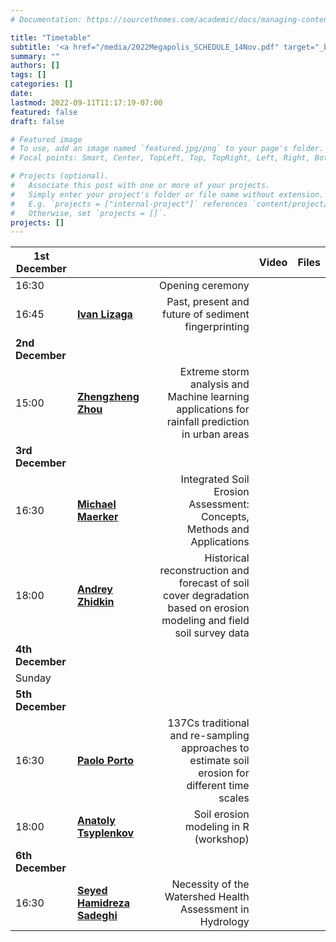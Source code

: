 ```yaml
---
# Documentation: https://sourcethemes.com/academic/docs/managing-content/

title: "Timetable"
subtitle: '<a href="/media/2022Megapolis_SCHEDULE_14Nov.pdf" target="_blank" rel="noopener"><i class="fas fa-download"></i> Download .pdf version </a> <br> <i class="fas fa-clock"></i> Moscow time'
summary: ""
authors: []
tags: []
categories: []
date: 
lastmod: 2022-09-11T11:17:19-07:00
featured: false
draft: false

# Featured image
# To use, add an image named `featured.jpg/png` to your page's folder.
# Focal points: Smart, Center, TopLeft, Top, TopRight, Left, Right, BottomLeft, Bottom, BottomRight.

# Projects (optional).
#   Associate this post with one or more of your projects.
#   Simply enter your project's folder or file name without extension.
#   E.g. `projects = ["internal-project"]` references `content/project/deep-learning/index.md`.
#   Otherwise, set `projects = []`.
projects: []
---
```



| 1st December |||Video|Files|
|----------|:-------------|------------------:|--:|--:|
| 16:30 |    |  Opening ceremony|||
| 16:45 |  **[Ivan Lizaga](/authors/lizaga/)**  |  Past, present and future of sediment fingerprinting| **[<i class="fab fa-youtube"></i>](https://youtu.be/0dIsyDPPoV4)** | **<i class="fas fa-file-pdf"></i>** |
| **2nd December** |
| 15:00 |  **[Zhengzheng Zhou](/authors/zhou/)**  |  Extreme storm analysis and Machine learning applications for rainfall prediction in urban areas| **[<i class="fab fa-youtube"></i>](https://youtu.be/9c9rpPnLgMk)** | **<i class="fas fa-file-pdf"></i>** |
| **3rd December** |
| 16:30 |  **[Michael Maerker](/authors/maercker/)**  |  Integrated Soil Erosion Assessment: Concepts, Methods and Applications| **[<i class="fab fa-youtube"></i>](https://youtu.be/asvJ60z0xNY)** | **<i class="fas fa-file-pdf"></i>** |
| 18:00 |  **[Andrey Zhidkin](/authors/zhidkin/)**  |  Historical reconstruction and forecast of soil cover degradation based on erosion modeling and field soil survey data| **[<i class="fab fa-youtube"></i>](https://youtu.be/asvJ60z0xNY)** | **<i class="fas fa-file-pdf"></i>** |
| **4th December** |
|Sunday|||
| **5th December** |
| 16:30 |  **[Paolo Porto](/authors/porto/)**  | 137Cs traditional and re-sampling approaches to estimate soil erosion for different time scales| **[<i class="fab fa-youtube"></i>](https://youtu.be/B2ian7Gmodc)** | **<i class="fas fa-file-pdf"></i>** |
| 18:00 |  **[Anatoly Tsyplenkov](/authors/tsyplenkov/)**  | Soil erosion modeling in R (workshop)| **[<i class="fab fa-youtube"></i>](https://youtu.be/B2ian7Gmodc)** | **<i class="fas fa-file-pdf"></i>** |
| **6th December** |
| 16:30 |  **[Seyed Hamidreza Sadeghi](/authors/sadeghi/)**  |  Necessity of the Watershed Health Assessment in Hydrology| **[<i class="fab fa-youtube"></i>](https://youtu.be/APXqWAVuunU)** | **<i class="fas fa-file-pdf"></i>** |
